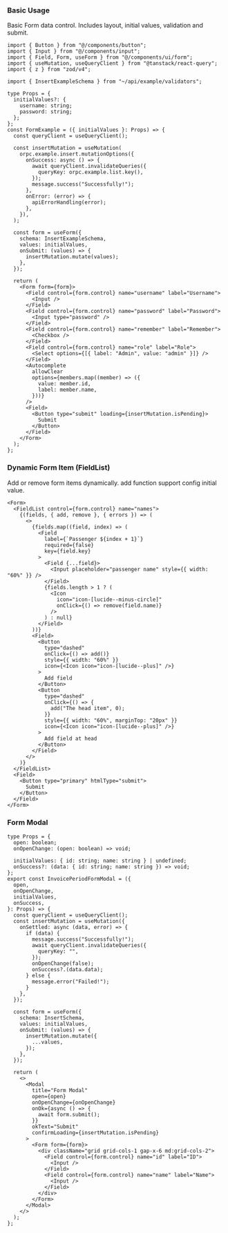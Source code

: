### Basic Usage

Basic Form data control. Includes layout, initial values, validation and submit.

```tsx
import { Button } from "@/components/button";
import { Input } from "@/components/input";
import { Field, Form, useForm } from "@/components/ui/form";
import { useMutation, useQueryClient } from "@tanstack/react-query";
import { z } from "zod/v4";

import { InsertExampleSchema } from "~/api/example/validators";

type Props = {
  initialValues?: {
    username: string;
    password: string;
  };
};
const FormExample = ({ initialValues }: Props) => {
  const queryClient = useQueryClient();

  const insertMutation = useMutation(
    orpc.example.insert.mutationOptions({
      onSuccess: async () => {
        await queryClient.invalidateQueries({
          queryKey: orpc.example.list.key(),
        });
        message.success("Successfully!");
      },
      onError: (error) => {
        apiErrorHandling(error);
      },
    }),
  );

  const form = useForm({
    schema: InsertExampleSchema,
    values: initialValues,
    onSubmit: (values) => {
      insertMutation.mutate(values);
    },
  });

  return (
    <Form form={form}>
      <Field control={form.control} name="username" label="Username">
        <Input />
      </Field>
      <Field control={form.control} name="password" label="Password">
        <Input type="password" />
      </Field>
      <Field control={form.control} name="remember" label="Remember">
        <Checkbox />
      </Field>
      <Field control={form.control} name="role" label="Role">
        <Select options={[{ label: "Admin", value: "admin" }]} />
      </Field>
      <Autocomplete
        allowClear
        options={members.map((member) => ({
          value: member.id,
          label: member.name,
        }))}
      />
      <Field>
        <Button type="submit" loading={insertMutation.isPending}>
          Submit
        </Button>
      </Field>
    </Form>
  );
};
```

### Dynamic Form Item (FieldList)

Add or remove form items dynamically. add function support config initial value.

```tsx
<Form>
  <FieldList control={form.control} name="names">
    {(fields, { add, remove }, { errors }) => (
      <>
        {fields.map((field, index) => (
          <Field
            label={`Passenger ${index + 1}`}
            required={false}
            key={field.key}
          >
            <Field {...field}>
              <Input placeholder="passenger name" style={{ width: "60%" }} />
            </Field>
            {fields.length > 1 ? (
              <Icon
                icon="icon-[lucide--minus-circle]"
                onClick={() => remove(field.name)}
              />
            ) : null}
          </Field>
        ))}
        <Field>
          <Button
            type="dashed"
            onClick={() => add()}
            style={{ width: "60%" }}
            icon={<Icon icon="icon-[lucide--plus]" />}
          >
            Add field
          </Button>
          <Button
            type="dashed"
            onClick={() => {
              add("The head item", 0);
            }}
            style={{ width: "60%", marginTop: "20px" }}
            icon={<Icon icon="icon-[lucide--plus]" />}
          >
            Add field at head
          </Button>
        </Field>
      </>
    )}
  </FieldList>
  <Field>
    <Button type="primary" htmlType="submit">
      Submit
    </Button>
  </Field>
</Form>
```

### Form Modal

```tsx
type Props = {
  open: boolean;
  onOpenChange: (open: boolean) => void;

  initialValues: { id: string; name: string } | undefined;
  onSuccess?: (data: { id: string; name: string }) => void;
};
export const InvoicePeriodFormModal = ({
  open,
  onOpenChange,
  initialValues,
  onSuccess,
}: Props) => {
  const queryClient = useQueryClient();
  const insertMutation = useMutation({
    onSettled: async (data, error) => {
      if (data) {
        message.success("Successfully!");
        await queryClient.invalidateQueries({
          queryKey: "",
        });
        onOpenChange(false);
        onSuccess?.(data.data);
      } else {
        message.error("Failed!");
      }
    },
  });

  const form = useForm({
    schema: InsertSchema,
    values: initialValues,
    onSubmit: (values) => {
      insertMutation.mutate({
        ...values,
      });
    },
  });

  return (
    <>
      <Modal
        title="Form Modal"
        open={open}
        onOpenChange={onOpenChange}
        onOk={async () => {
          await form.submit();
        }}
        okText="Submit"
        confirmLoading={insertMutation.isPending}
      >
        <Form form={form}>
          <div className="grid grid-cols-1 gap-x-6 md:grid-cols-2">
            <Field control={form.control} name="id" label="ID">
              <Input />
            </Field>
            <Field control={form.control} name="name" label="Name">
              <Input />
            </Field>
          </div>
        </Form>
      </Modal>
    </>
  );
};
```
